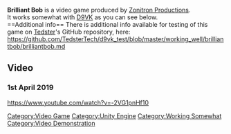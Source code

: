 <strong>Brilliant Bob</strong> is a video game produced by [[Zonitron Productions]].
<br />
It works somewhat with [[D9VK]] as you can see below.
<br />
==Additional info==
There is additional info available for testing of this game on [[User:Tedster|Tedster]]'s GitHub repository, here:
<br />
https://github.com/TedsterTech/d9vk_test/blob/master/working_well/brilliantbob/brilliantbob.md

==Video==
===1st April 2019===
<youtube>https://www.youtube.com/watch?v=-2VG1pnHf10</youtube>

[[Category:Video Game]]
[[Category:Unity Engine]]
[[Category:Working Somewhat]]
[[Category:Video Demonstration]]
